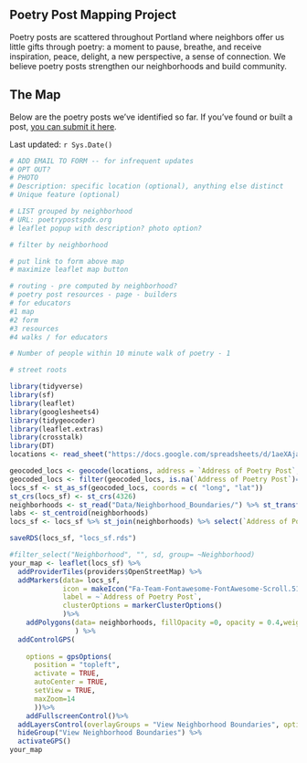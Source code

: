 
## Poetry Post Mapping Project

Poetry posts are scattered throughout Portland where neighbors offer us little gifts through poetry: a moment to pause, breathe, and receive inspiration, peace, delight, a new perspective, a sense of connection. We believe poetry posts strengthen our neighborhoods and build community.


## The Map

Below are the poetry posts we've identified so far. If you've found or built a post, [you can submit it here](https://forms.gle/egjDBjEq66V1x9hu9).

Last updated: `r Sys.Date()`

```r
# ADD EMAIL TO FORM -- for infrequent updates
# OPT OUT?
# PHOTO
# Description: specific location (optional), anything else distinct 
# Unique feature (optional)

# LIST grouped by neighborhood
# URL: poetrypostspdx.org
# leaflet popup with description? photo option?

# filter by neighborhood

# put link to form above map
# maximize leaflet map button

# routing - pre computed by neighborhood?
# poetry post resources - page - builders
# for educators
#1 map
#2 form
#3 resources
#4 walks / for educators

# Number of people within 10 minute walk of poetry - 1

# street roots
```


```r
library(tidyverse)
library(sf)
library(leaflet)
library(googlesheets4)
library(tidygeocoder)
library(leaflet.extras)
library(crosstalk)
library(DT)
locations <- read_sheet("https://docs.google.com/spreadsheets/d/1aeXAja0M0s7ZNB7eLedvgWtjP32i0MZkA6nOaGjzh6w/edit?usp=sharing")

geocoded_locs <- geocode(locations, address = `Address of Poetry Post`, method = 'arcgis')
geocoded_locs <- filter(geocoded_locs, is.na(`Address of Poetry Post`)==FALSE)
locs_sf <- st_as_sf(geocoded_locs, coords = c( "long", "lat"))
st_crs(locs_sf) <- st_crs(4326)
neighborhoods <- st_read("Data/Neighborhood_Boundaries/") %>% st_transform(st_crs(4326))
labs <- st_centroid(neighborhoods)
locs_sf <- locs_sf %>% st_join(neighborhoods) %>% select(`Address of Poetry Post`, Neighborhood = "MAPLABEL")

saveRDS(locs_sf, "locs_sf.rds")
```


```r
#filter_select("Neighborhood", "", sd, group= ~Neighborhood)
your_map <- leaflet(locs_sf) %>%  
  addProviderTiles(providers$OpenStreetMap) %>%
  addMarkers(data= locs_sf,
             icon = makeIcon("Fa-Team-Fontawesome-FontAwesome-Scroll.512.png", iconWidth = 19, iconHeight = 19),
             label = ~`Address of Poetry Post`,
             clusterOptions = markerClusterOptions()
             )%>%
    addPolygons(data= neighborhoods, fillOpacity =0, opacity = 0.4,weight=1.5, group  = "View Neighborhood Boundaries"
                ) %>%
  addControlGPS(
      
    options = gpsOptions(
      position = "topleft",
      activate = TRUE, 
      autoCenter = TRUE,
      setView = TRUE,
      maxZoom=14
      ))%>%
    addFullscreenControl()%>%
  addLayersControl(overlayGroups = "View Neighborhood Boundaries", options = layersControlOptions(collapsed=FALSE)) %>%
  hideGroup("View Neighborhood Boundaries") %>%
  activateGPS()
your_map
```




